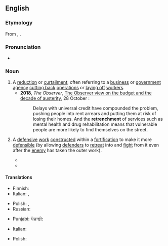 ==English==
{{wikipedia}}

===Etymology===
From {{etyl|fr|en}} {{m|fr|retranchement}}, {{etyl|fro|en}} {{m|fro|retrenchemant}}.

===Pronunciation===
* {{IPA|en|/ɹɪˈtɹentʃ.mənt/}}

===Noun===
{{en-noun|~}}

# A [[reduction]] or [[curtailment]]; often referring to a [[business]] or [[government]] [[agency]] [[cut back|cutting back]] [[operation]]s or [[lay off|laying off]] [[workers]].
#* '''2018''', ''The Observer'', [https://www.theguardian.com/commentisfree/2018/oct/28/the-observer-view-on-the-budget-and-the-decade-of-austerity The Observer view on the budget and the decade of austerity], 28 October :
#*:  Delays with universal credit have compounded the problem, pushing people into rent arrears and putting them at risk of losing their homes. And the '''retrenchment''' of services such as mental health and drug rehabilitation means that vulnerable people are more likely to find themselves on the street.
# {{lb|en|military|dated}} A [[defensive]] [[work#Noun|work]] [[construct#Verb|constructed]] within a [[fortification]] to make it more [[defensible]] (by allowing [[defender]]s to [[retreat#Verb|retreat]] into and [[fight#Verb|fight]] from it even after the [[enemy]] has taken the outer work).
#* {{quote-book|en|author=H[enry] Curzon|authorlink=Henry Curzon|chapter=Of Fortification|title=The Universal Library: Or, Compleat Summary of Science. Containing above Sixty Select Treatises. In Two Volumes. [...]|location=London|publisher=Printed for George Sawbridge, at the Three Flower-de-Lys in [[w:Little Britain, London|Little Britain]]|year=1712|volume=II|page=243|pageurl=https://books.google.com/books?id=5iFCAAAAcAAJ&pg=PA243|oclc=642343210|passage=The ''Half-Moon'' is a Work always raiſed before the Baſtion's Point, being ſo named from the Lowneſs of its Gorges Cavity, &c. and is to ſecure the Two Faces of the Baſtion; but when the Faces have but a weak Defence from the ''Ravelin'', theſe Works are ſoon made uſeleſs or ruined, and give the Beſieged an opportunity of Lodgment, and may ſerve for Batteries and Flanks againſt the oppoſing Baſtions; however they may be retrenched by Traverſes, yet they will not fail to attack entirely in the Face, or where you have your laſt '''Retrenchment''', alſo that called the Counterguard runs the like Hazard.}}
#* {{quote-book|en|author=John Muller [''i.e.'', {{w|John Müller}}]|chapter=Part II. Of the Defence.|title=The Attack and Defence of Fortify’d Places. In Three Parts. [...]|location=London|publisher=Printed for J. Millan, near [[w:Charing Cross|Charing-Cross]]|year=1747|page=186|pageurl=https://books.google.com/books?id=xyoAI2OsExoC&pg=PA186|oclc=990827509|passage=[I]f there is one '''Retrenchment''' in a Work, it is generally thought ſufficient; but it happens much oftener than there is none at all; ſo that one might be apt to think, a Defence like that we have been explaining is only chimerical, if the Sieges of ''Vienna'' and ''Candy'', both by the ''Turks'', were not inſtances of the contrary, where there was hardly an inch of Ground either within or without thoſe two Towns, as far as the Extremities of the Glacis, and even beyond them, but what was retrenched and [[countermine]]d.}}

====Translations====
{{trans-top|reduction or curtailment}}
* Finnish: {{t+|fi|leikkaus}}
* Italian: {{t+|it|riduzione|f}}, {{t+|it|taglio|m}}
{{trans-mid}}
* Polish: {{t+|pl|oszczędność|f}}, {{t+|pl|redukcja|f}}
* Russian: {{t+|ru|сокраще́ние|n}}
{{trans-bottom}}
* Punjabi: ਪੰਜਾਬੀ: {{t|pa|ਹੱਥ ਘੁੱਟਣਾ|n}}
{{trans-top|defensive work}}
* Italian: {{t+|it|trincea|f}}
{{trans-mid}}
* Polish: {{t|pl|oszańcowanie|n}}
{{trans-bottom}}